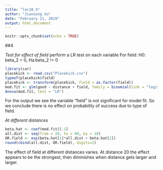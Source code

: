 ---
title: "lec10_4"
author: "Jiansong Xu"
date: "February 21, 2019"
output: html_document
---

```{r setup, include=FALSE}
knitr::opts_chunk$set(echo = TRUE)
```

##4

_Test for effect of field_
perform a LR test on each variable
For field: H0: beta_2 = 0, Ha:beta_2 != 0
```{r}
library(car)
placekick <- read.csv("Placekick.csv")
typeof(placekick$field)
placekick <- transform(placekick, field = as.factor(field))
mod.fit <- glm(good ~ distance + field, family = binomial(link = "logit"), data = placekick)
Anova(mod.fit, test = "LR")
```
For the output we see the variable "field" is not significant for model fit. So we conclude there is no effect on probability of success due to type of field. 

_At different distances_
```{r}
beta.hat <- coef(mod.fit)[-1]
all.dist <- seq(from = 20, to = 60, by = 10)
OR.field <- exp(beta.hat[1]*all.dist + beta.hat[2])
round(cbind(all.dist, OR.field), digits=2)
```
The effect of field at different distances varies. At distance 20 the effect appears to be the strongest, then diminishes when distance gets larger and larger.